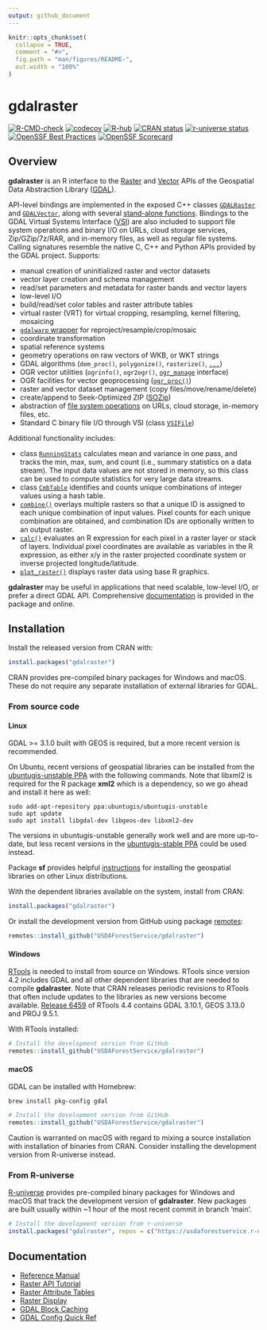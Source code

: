 ```yaml
---
output: github_document
---
```


<!-- README.md is generated from README.Rmd. Please edit that file -->

```r
knitr::opts_chunk$set(
  collapse = TRUE,
  comment = "#>",
  fig.path = "man/figures/README-",
  out.width = "100%"
)
```

# gdalraster

<!-- badges: start -->
[![R-CMD-check](https://github.com/USDAForestService/gdalraster/actions/workflows/R-CMD-check.yaml/badge.svg)](https://github.com/USDAForestService/gdalraster/actions/workflows/R-CMD-check.yaml)
[![codecov](https://codecov.io/gh/ctoney/gdalraster/graph/badge.svg?token=MXIOPZQ2IU)](https://app.codecov.io/gh/ctoney/gdalraster)
[![R-hub](https://github.com/USDAForestService/gdalraster/actions/workflows/rhub.yaml/badge.svg)](https://github.com/USDAForestService/gdalraster/actions/workflows/rhub.yaml)
[![CRAN status](https://www.r-pkg.org/badges/version/gdalraster)](https://CRAN.R-project.org/package=gdalraster)
[![r-universe status](https://usdaforestservice.r-universe.dev/badges/gdalraster)](https://usdaforestservice.r-universe.dev/gdalraster)
[![OpenSSF Best Practices](https://www.bestpractices.dev/projects/9382/badge)](https://www.bestpractices.dev/projects/9382)
[![OpenSSF Scorecard](https://api.scorecard.dev/projects/github.com/USDAForestService/gdalraster/badge)](https://scorecard.dev/viewer/?uri=github.com/USDAForestService/gdalraster)
<!-- badges: end -->

## Overview

**gdalraster** is an R interface to the [Raster](https://gdal.org/en/stable/api/raster_c_api.html) and [Vector](https://gdal.org/en/stable/api/vector_c_api.html) APIs of the Geospatial Data Abstraction Library ([GDAL](https://gdal.org/en/stable/)).

API-level bindings are implemented in the exposed C++ classes [`GDALRaster`](https://usdaforestservice.github.io/gdalraster/reference/GDALRaster-class.html) and [`GDALVector`](https://usdaforestservice.github.io/gdalraster/reference/GDALVector-class.html), along with several [stand-alone functions](https://usdaforestservice.github.io/gdalraster/reference/index.html#stand-alone-functions). Bindings to the GDAL Virtual Systems Interface ([VSI](https://gdal.org/en/stable/api/cpl.html#cpl-vsi-h)) are also included to support file system operations and binary I/O on URLs, cloud storage services, Zip/GZip/7z/RAR, and in-memory files, as well as regular file systems. Calling signatures resemble the native C, C++ and Python APIs provided by the GDAL project. Supports:

* manual creation of uninitialized raster and vector datasets
* vector layer creation and schema management
* read/set parameters and metadata for raster bands and vector layers
* low-level I/O
* build/read/set color tables and raster attribute tables
* virtual raster (VRT) for virtual cropping, resampling, kernel filtering, mosaicing
* [`gdalwarp` wrapper](https://usdaforestservice.github.io/gdalraster/reference/warp.html) for reproject/resample/crop/mosaic
* coordinate transformation
* spatial reference systems
* geometry operations on raw vectors of WKB, or WKT strings
* GDAL algorithms (`dem_proc()`, `polygonize()`, `rasterize()`, [`...`](https://usdaforestservice.github.io/gdalraster/reference/index.html#algorithms))
* OGR vector utilities (`ogrinfo()`, `ogr2ogr()`, [`ogr_manage`](https://usdaforestservice.github.io/gdalraster/reference/ogr_manage.html) interface)
* OGR facilities for vector geoprocessing ([`ogr_proc()`](https://usdaforestservice.github.io/gdalraster/reference/ogr_proc.html))
* raster and vector dataset management (copy files/move/rename/delete)
* create/append to Seek-Optimized ZIP ([SOZip](https://github.com/sozip/sozip-spec))
* abstraction of [file system operations](https://usdaforestservice.github.io/gdalraster/reference/index.html#virtual-file-systems) on URLs, cloud storage, in-memory files, etc.
* Standard C binary file I/O through VSI (class [`VSIFile`](https://usdaforestservice.github.io/gdalraster/reference/VSIFile-class.html))

Additional functionality includes:

* class [`RunningStats`](https://usdaforestservice.github.io/gdalraster/reference/RunningStats-class.html) calculates mean and variance in one pass, and tracks the min, max, sum, and count (i.e., summary statistics on a data stream). The input data values are not stored in memory, so this class can be used to compute statistics for very large data streams.
* class [`CmbTable`](https://usdaforestservice.github.io/gdalraster/reference/CmbTable-class.html) identifies and counts unique combinations of integer values using a hash table.
* [`combine()`](https://usdaforestservice.github.io/gdalraster/reference/combine.html) overlays multiple rasters so that a unique ID is assigned to each unique combination of input values. Pixel counts
for each unique combination are obtained, and combination IDs are optionally written to an output raster.
* [`calc()`](https://usdaforestservice.github.io/gdalraster/reference/calc.html) evaluates an R expression for each pixel in a raster layer or stack of layers. Individual pixel coordinates are available as variables in the R expression, as either x/y in the raster projected coordinate system or inverse projected longitude/latitude.
* [`plot_raster()`](https://usdaforestservice.github.io/gdalraster/reference/plot_raster.html) displays raster data using base R graphics.

**gdalraster** may be useful in applications that need scalable, low-level I/O, or prefer a direct GDAL API. Comprehensive [documentation](#documentation) is provided in the package and online.

## Installation

Install the released version from CRAN with:

```r
install.packages("gdalraster")
```

CRAN provides pre-compiled binary packages for Windows and macOS. These do not require any separate installation of external libraries for GDAL.

### From source code

#### Linux

GDAL >= 3.1.0 built with GEOS is required, but a more recent version is recommended.

On Ubuntu, recent versions of geospatial libraries can be installed from the [ubuntugis-unstable PPA](https://launchpad.net/~ubuntugis/+archive/ubuntu/ubuntugis-unstable) with the following commands. Note that libxml2 is required for the R package **xml2** which is a dependency, so we go ahead and install it here as well:

```
sudo add-apt-repository ppa:ubuntugis/ubuntugis-unstable
sudo apt update
sudo apt install libgdal-dev libgeos-dev libxml2-dev
```

The versions in ubuntugis-unstable generally work well and are more up-to-date, but less recent versions in the [ubuntugis-stable PPA](https://launchpad.net/~ubuntugis/+archive/ubuntu/ppa) could be used instead.

Package **sf** provides helpful [instructions](https://github.com/r-spatial/sf#linux) for installing the geospatial libraries on other Linux distributions.

With the dependent libraries available on the system, install from CRAN:

```r
install.packages("gdalraster")
```

Or install the development version from GitHub using package [remotes](https://remotes.r-lib.org/):

```r
remotes::install_github("USDAForestService/gdalraster")
```

#### Windows

[RTools](https://cran.r-project.org/bin/windows/Rtools/) is needed to install from source on Windows. RTools since version 4.2 includes GDAL and all other dependent libraries that are needed to compile **gdalraster**. Note that CRAN releases periodic revisions to RTools that often include updates to the libraries as new versions become available. [Release 6459](https://cran.r-project.org/bin/windows/Rtools/rtools44/rtools.html) of RTools 4.4 contains GDAL 3.10.1, GEOS 3.13.0 and PROJ 9.5.1.

With RTools installed:

```r
# Install the development version from GitHub
remotes::install_github("USDAForestService/gdalraster")
```

#### macOS

GDAL can be installed with Homebrew:

```
brew install pkg-config gdal
```

```r
# Install the development version from GitHub
remotes::install_github("USDAForestService/gdalraster")
```

Caution is warranted on macOS with regard to mixing a source installation with installation of binaries from CRAN. Consider installing the development version from R-universe instead.

### From R-universe

[R-universe](https://usdaforestservice.r-universe.dev/gdalraster) provides pre-compiled binary packages for Windows and macOS that track the development version of **gdalraster**. New packages are built usually within ~1 hour of the most recent commit in branch 'main'.

```r
# Install the development version from r-universe
install.packages("gdalraster", repos = c("https://usdaforestservice.r-universe.dev", "https://cran.r-project.org"))
```

## Documentation
* [Reference Manual](https://usdaforestservice.github.io/gdalraster/reference/)
* [Raster API Tutorial](https://usdaforestservice.github.io/gdalraster/articles/raster-api-tutorial.html)
* [Raster Attribute Tables](https://usdaforestservice.github.io/gdalraster/articles/raster-attribute-tables.html)
* [Raster Display](https://usdaforestservice.github.io/gdalraster/articles/raster-display.html)
* [GDAL Block Caching](https://usdaforestservice.github.io/gdalraster/articles/gdal-block-cache.html)
* [GDAL Config Quick Ref](https://usdaforestservice.github.io/gdalraster/articles/gdal-config-quick-ref.html)
